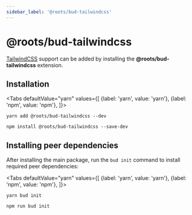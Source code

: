 ```yaml
---
sidebar_label: '@roots/bud-tailwindcss'
---
```



# @roots/bud-tailwindcss

[TailwindCSS](https://tailwindcss.org) support can be added by installing the **@roots/bud-tailwindcss** extension.

## Installation

<Tabs
  defaultValue="yarn"
  values={[
    {label: 'yarn', value: 'yarn'},
    {label: 'npm', value: 'npm'},
  ]}>
  <TabItem value="yarn">

    yarn add @roots/bud-tailwindcss --dev

  </TabItem>
  <TabItem value="npm">

    npm install @roots/bud-tailwindcss --save-dev

  </TabItem>
</Tabs>

## Installing peer dependencies

After installing the main package, run the `bud init` command to install required peer dependencies:

<Tabs
  defaultValue="yarn"
  values={[
    {label: 'yarn', value: 'yarn'},
    {label: 'npm', value: 'npm'},
  ]}>
  <TabItem value="yarn">

    yarn bud init

  </TabItem>
  <TabItem value="npm">

    npm run bud init

  </TabItem>
</Tabs>
